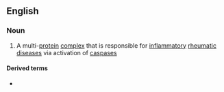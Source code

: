 ==English==

===Noun===
{{en-noun}}

# {{lb|en|biochemistry}} A multi-[[protein]] [[complex]] that is responsible for [[inflammatory]] [[rheumatic]] [[disease]]s via activation of [[caspase]]s

====Derived terms====
* {{l|en|inflammasomal}}